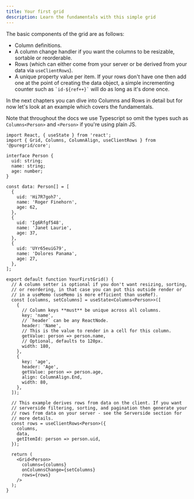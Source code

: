 ```yaml
---
title: Your first grid
description: Learn the fundamentals with this simple grid
---
```



The basic components of the grid are as follows:

- Column definitions.
- A column change handler if you want the columns to be resizable, sortable or reorderable.
- Rows (which can either come from your server or be derived from your data via `useClientRows`).
- A unique property value per item. If your rows don't have one then add one at the point of creating the data object, a simple incrementing counter such as `` `id-${ref++}` `` will do as long as it's done once.

In the next chapters you can dive into Columns and Rows in detail but for now let's look at an example which covers the fundamentals.

Note that throughout the docs we use Typescript so omit the types such as `Columns<Person>` and `<Person>` if you're using plain JS.

```tsx:title=A+simple+grid
import React, { useState } from 'react';
import { Grid, Columns, ColumnAlign, useClientRows } from '@puregrid/core';

interface Person {
  uid: string;
  name: string;
  age: number;
}

const data: Person[] = [
  {
    uid: 'Hi7R7goh7',
    name: 'Roger Finehorn',
    age: 62,
  },
  {
    uid: 'Ig6Rfgf548',
    name: 'Janet Laurie',
    age: 37,
  },
  {
    uid: 'UYr65euiG79',
    name: 'Dolores Panama',
    age: 27,
  },
];

export default function YourFirstGrid() {
  // A column setter is optional if you don't want resizing, sorting,
  // or reordering, in that case you can put this outside render or
  // in a useMemo (useMemo is more efficient than useRef).
  const [columns, setColumns] = useState<Columns<Person>>([
    {
      // Column keys **must** be unique across all columns.
      key: 'name',
      // `header` can be any ReactNode.
      header: 'Name',
      // This is the value to render in a cell for this column.
      getValue: person => person.name,
      // Optional, defaults to 120px.
      width: 180,
    },
    {
      key: 'age',
      header: 'Age',
      getValue: person => person.age,
      align: ColumnAlign.End,
      width: 80,
    },
  ]);

  // This example derives rows from data on the client. If you want
  // serverside filtering, sorting, and pagination then generate your
  // rows from data on your server - see the Serverside section for
  // more details.
  const rows = useClientRows<Person>({
    columns,
    data,
    getItemId: person => person.uid,
  });

  return (
    <Grid<Person>
      columns={columns}
      onColumnsChange={setColumns}
      rows={rows}
    />
  );
}
```

<Showcase fileName="YourFirstGrid.tsx">
  <YourFirstGrid />
</Showcase>
